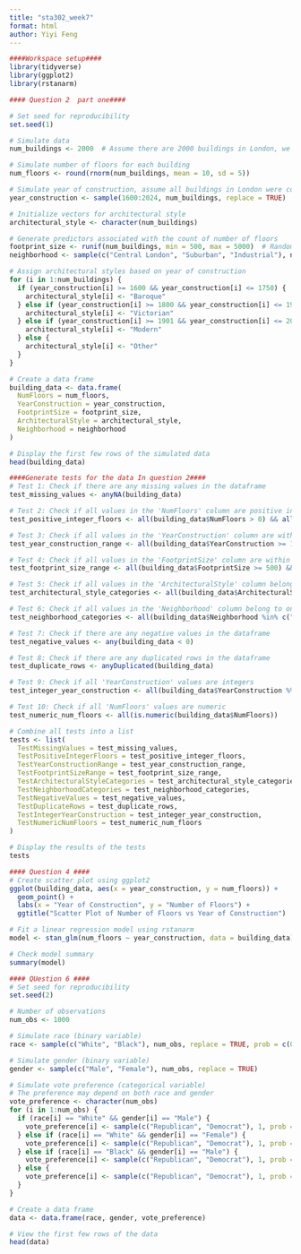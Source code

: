 ---
title: "sta302_week7"
format: html
author: Yiyi Feng
---
```{r}
####Workspace setup####
library(tidyverse)
library(ggplot2)
library(rstanarm)
```

```{r}
#### Question 2  part one####

# Set seed for reproducibility
set.seed(1)

# Simulate data
num_buildings <- 2000  # Assume there are 2000 buildings in London, we want to simulate data for all of 2000 buildings

# Simulate number of floors for each building
num_floors <- round(rnorm(num_buildings, mean = 10, sd = 5))

# Simulate year of construction, assume all buildings in London were constructed between 1600 and 2024
year_construction <- sample(1600:2024, num_buildings, replace = TRUE)

# Initialize vectors for architectural style
architectural_style <- character(num_buildings)

# Generate predictors associated with the count of number of floors
footprint_size <- runif(num_buildings, min = 500, max = 5000)  # Random size of building footprint between 500 and 5000
neighborhood <- sample(c("Central London", "Suburban", "Industrial"), num_buildings, replace = TRUE)  # Random neighborhood

# Assign architectural styles based on year of construction
for (i in 1:num_buildings) {
  if (year_construction[i] >= 1600 && year_construction[i] <= 1750) {
    architectural_style[i] <- "Baroque"
  } else if (year_construction[i] >= 1800 && year_construction[i] <= 1900) {
    architectural_style[i] <- "Victorian"
  } else if (year_construction[i] >= 1901 && year_construction[i] <= 2024) {
    architectural_style[i] <- "Modern"
  } else {
    architectural_style[i] <- "Other"
  }
}

# Create a data frame
building_data <- data.frame(
  NumFloors = num_floors,
  YearConstruction = year_construction,
  FootprintSize = footprint_size,
  ArchitecturalStyle = architectural_style,
  Neighborhood = neighborhood
)

# Display the first few rows of the simulated data
head(building_data)

```


```{r}
####Generate tests for the data In question 2####
# Test 1: Check if there are any missing values in the dataframe
test_missing_values <- anyNA(building_data)

# Test 2: Check if all values in the 'NumFloors' column are positive integers
test_positive_integer_floors <- all(building_data$NumFloors > 0) && all(building_data$NumFloors == floor(building_data$NumFloors))

# Test 3: Check if all values in the 'YearConstruction' column are within the range 1600 to 2024
test_year_construction_range <- all(building_data$YearConstruction >= 1600) && all(building_data$YearConstruction <= 2024)

# Test 4: Check if all values in the 'FootprintSize' column are within the range 500 to 5000
test_footprint_size_range <- all(building_data$FootprintSize >= 500) && all(building_data$FootprintSize <= 5000)

# Test 5: Check if all values in the 'ArchitecturalStyle' column belong to one of the categories: 'Baroque', 'Victorian', 'Modern', 'Other'
test_architectural_style_categories <- all(building_data$ArchitecturalStyle %in% c("Baroque", "Victorian", "Modern", "Other"))

# Test 6: Check if all values in the 'Neighborhood' column belong to one of the categories: 'Central London', 'Suburban', 'Industrial'
test_neighborhood_categories <- all(building_data$Neighborhood %in% c("Central London", "Suburban", "Industrial"))

# Test 7: Check if there are any negative values in the dataframe
test_negative_values <- any(building_data < 0)

# Test 8: Check if there are any duplicated rows in the dataframe
test_duplicate_rows <- anyDuplicated(building_data)

# Test 9: Check if all 'YearConstruction' values are integers
test_integer_year_construction <- all(building_data$YearConstruction %% 1 == 0)

# Test 10: Check if all 'NumFloors' values are numeric
test_numeric_num_floors <- all(is.numeric(building_data$NumFloors))

# Combine all tests into a list
tests <- list(
  TestMissingValues = test_missing_values,
  TestPositiveIntegerFloors = test_positive_integer_floors,
  TestYearConstructionRange = test_year_construction_range,
  TestFootprintSizeRange = test_footprint_size_range,
  TestArchitecturalStyleCategories = test_architectural_style_categories,
  TestNeighborhoodCategories = test_neighborhood_categories,
  TestNegativeValues = test_negative_values,
  TestDuplicateRows = test_duplicate_rows,
  TestIntegerYearConstruction = test_integer_year_construction,
  TestNumericNumFloors = test_numeric_num_floors
)

# Display the results of the tests
tests

```

```{r}
#### Question 4 ####
# Create scatter plot using ggplot2
ggplot(building_data, aes(x = year_construction, y = num_floors)) +
  geom_point() +
  labs(x = "Year of Construction", y = "Number of Floors") +
  ggtitle("Scatter Plot of Number of Floors vs Year of Construction")

# Fit a linear regression model using rstanarm
model <- stan_glm(num_floors ~ year_construction, data = building_data)

# Check model summary
summary(model)
```

```{r}
#### QUestion 6 ####
# Set seed for reproducibility
set.seed(2)

# Number of observations
num_obs <- 1000

# Simulate race (binary variable)
race <- sample(c("White", "Black"), num_obs, replace = TRUE, prob = c(0.7, 0.3))

# Simulate gender (binary variable)
gender <- sample(c("Male", "Female"), num_obs, replace = TRUE)

# Simulate vote preference (categorical variable)
# The preference may depend on both race and gender
vote_preference <- character(num_obs)
for (i in 1:num_obs) {
  if (race[i] == "White" && gender[i] == "Male") {
    vote_preference[i] <- sample(c("Republican", "Democrat"), 1, prob = c(0.4, 0.6))
  } else if (race[i] == "White" && gender[i] == "Female") {
    vote_preference[i] <- sample(c("Republican", "Democrat"), 1, prob = c(0.3, 0.7))
  } else if (race[i] == "Black" && gender[i] == "Male") {
    vote_preference[i] <- sample(c("Republican", "Democrat"), 1, prob = c(0.2, 0.8))
  } else {
    vote_preference[i] <- sample(c("Republican", "Democrat"), 1, prob = c(0.1, 0.9))
  }
}

# Create a data frame
data <- data.frame(race, gender, vote_preference)

# View the first few rows of the data
head(data)

```


